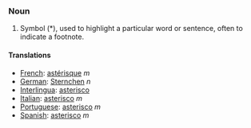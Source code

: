 ===Noun===
# Symbol (*), used to highlight a particular word or sentence, often to indicate a footnote.
====Translations====
*[[French]]: [[astérisque]] ''m''
*[[German]]: [[Sternchen]] ''n''
*[[Interlingua]]: [[asterisco]]
*[[Italian]]: [[asterisco]] ''m''
*[[Portuguese]]: [[asterisco]] ''m''
*[[Spanish]]: [[asterisco]] ''m''